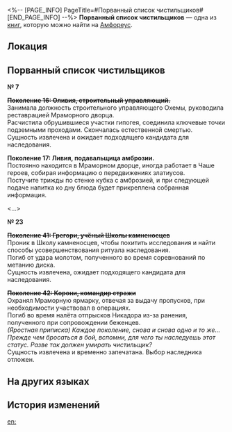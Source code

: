 <%-- [PAGE_INFO]
PageTitle=#Порванный список чистильщиков#
[END_PAGE_INFO] --%>
{{Дополнить}}
{{Книга Инфобокс
|id           = 541
|Название     = 
|Изображение  = Предмет Книга Амфореус 1.png
|Мир          = Амфореус
|Томов        = 1
|Автор        = <!--нужно добавить-->
|Описание     = Тайный свиток из ларя ядра. Содержит имена, биографии и другие секретные сведения о чистильщиках, не подлежащие огласке.
|Том1         = {{tx}}
|Источник1    = {{tx|Отсутствует источник}}
|Персонажи    = 
|Фракции      = 
}}
'''Порванный список чистильщиков''' — одна из [[Книги|книг]], которую можно найти на [[Амфореус]].

==Локация==
{{Отметка карты|<!--название карты-->|<!--id отметки-->}}

==Порванный список чистильщиков==
'''№&nbsp;7'''


'''<s>Поколение 16: Оливия, строительный управляющий.</s>'''<br />
Занимала должность строительного управляющего Охемы, руководила реставрацией Мраморного дворца.<br />
Расчистила обрушившиеся участки гипогея, соединила ключевые точки подземными проходами. Скончалась естественной смертью.<br />
Сущность извлечена и ожидает подходящего кандидата для наследования.


'''Поколение 17: Ливия, подавальщица амброзии.'''<br />
Постоянно находится в Мраморном дворце, иногда работает в Чаше героев, собирая информацию о передвижениях златиусов.<br />
Постучите трижды по стенке кубка с амброзией, и при следующей подаче напитка ко дну блюда будет прикреплена собранная информация.


<...>


'''№&nbsp;23'''


'''<s>Поколение 41: Грегори, учёный Школы камненосцев</s>'''<br />
Проник в Школу камненосцев, чтобы похитить исследования и найти способы усовершенствования ритуала наследования.<br />
Погиб от удара молотом, полученного во время соревнований по метанию диска.<br />
Сущность извлечена, ожидает подходящего кандидата для наследования.


'''<s>Поколение 42: Корони, командир стражи</s>'''<br />
Охранял Мраморную ярмарку, отвечая за выдачу пропусков, при необходимости участвовал в операциях.<br />
Погиб во время налёта отпрысков Никадора из-за ранения, полученного при сопровождении беженцев.<br />
''(Яростная приписка) Каждое поколение, снова и снова одно и то же... Прежде чем бросаться в бой, вспомни, для чего ты наследуешь этот статус. Разве так должен умирать чистильщик?''<br />
Сущность извлечена и временно запечатана. Выбор наследника отложен.

==На других языках==
{{На других языках
|en   = Fragment Scroll of the Cleaners' Registry
|zhs  = 清洗者的名录残卷
|zht  = 清洗者的名錄殘卷
|ja   = 粛清者名簿の断片
|ko   = 청소부의 명단 잔본
|es   = Fragmento de pergamino del registro de los purificadores
|fr   = Fragment du registre des Purgateurs
|ru   = Порванный список чистильщиков
|th   = เศษคัมภีร์ รายชื่อผู้ชำระ
|vi   = Danh Sách Kẻ Thanh Tẩy
|de   = Fragmentrolle des Registers der Säuberer
|id   = Potongan Daftar Pembersih
|pt   = Pergaminho Fragmentado do Registro dos Higienistas
}}

==История изменений==
{{История изменений|3.5}}

[[en:]]